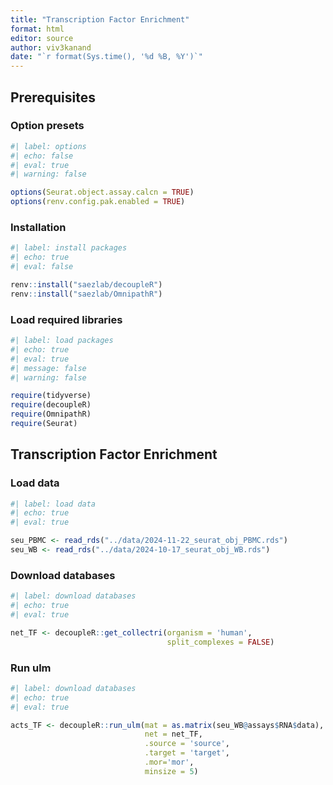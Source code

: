 ```yaml
---
title: "Transcription Factor Enrichment"
format: html
editor: source
author: viv3kanand
date: "`r format(Sys.time(), '%d %B, %Y')`"
---
```


## Prerequisites

### Option presets

```r
#| label: options
#| echo: false
#| eval: true
#| warning: false

options(Seurat.object.assay.calcn = TRUE)
options(renv.config.pak.enabled = TRUE)

```

### Installation

```r
#| label: install packages
#| echo: true
#| eval: false

renv::install("saezlab/decoupleR")
renv::install("saezlab/OmnipathR")

```

### Load required libraries

```r
#| label: load packages
#| echo: true
#| eval: true
#| message: false
#| warning: false

require(tidyverse)
require(decoupleR)
require(OmnipathR)
require(Seurat)

```

## Transcription Factor Enrichment

### Load data

```r
#| label: load data
#| echo: true
#| eval: true

seu_PBMC <- read_rds("../data/2024-11-22_seurat_obj_PBMC.rds")
seu_WB <- read_rds("../data/2024-10-17_seurat_obj_WB.rds")
```

### Download databases

```r
#| label: download databases
#| echo: true
#| eval: true

net_TF <- decoupleR::get_collectri(organism = 'human', 
                                   split_complexes = FALSE)

```

### Run ulm

```r
#| label: download databases
#| echo: true
#| eval: true

acts_TF <- decoupleR::run_ulm(mat = as.matrix(seu_WB@assays$RNA$data), 
                              net = net_TF, 
                              .source = 'source',
                              .target = 'target',
                              .mor='mor', 
                              minsize = 5)

```







